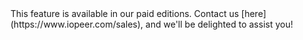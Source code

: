 <Tip>
This feature is available in our paid editions. Contact us [here](https://www.iopeer.com/sales), and we'll be delighted to assist you!
</Tip>